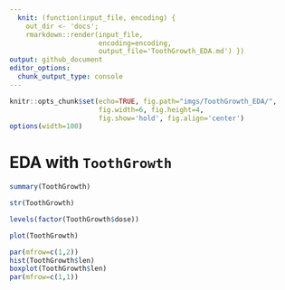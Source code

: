 ```yaml
---
  knit: (function(input_file, encoding) {
    out_dir <- 'docs';
    rmarkdown::render(input_file,
                      encoding=encoding,
                      output_file='ToothGrowth_EDA.md') })
output: github_document
editor_options:
  chunk_output_type: console
---
```

  
```r
knitr::opts_chunk$set(echo=TRUE, fig.path="imgs/ToothGrowth_EDA/",
                      fig.width=6, fig.height=4,
                      fig.show='hold', fig.align='center')
options(width=100)
```

# EDA with `ToothGrowth`

```r
summary(ToothGrowth)
```

```r
str(ToothGrowth)
```

```r
levels(factor(ToothGrowth$dose))
```

```r
plot(ToothGrowth)
```

```r
par(mfrow=c(1,2))
hist(ToothGrowth$len)
boxplot(ToothGrowth$len)
par(mfrow=c(1,1))
```

